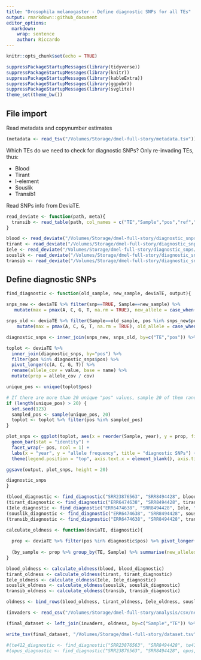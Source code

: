 ```yaml
---
title: "Drosophila melanogaster - Define diagnostic SNPs for all TEs"
output: rmarkdown::github_document
editor_options: 
  markdown: 
    wrap: sentence
    author: Riccardo
---
```


```r
knitr::opts_chunk$set(echo = TRUE)
```

```r
suppressPackageStartupMessages(library(tidyverse))
suppressPackageStartupMessages(library(knitr))
suppressPackageStartupMessages(library(kableExtra))
suppressPackageStartupMessages(library(ggpubr))
suppressPackageStartupMessages(library(svglite))
theme_set(theme_bw())
```

## File import

Read metadata and copynumber estimates
```r
(metadata <- read_tsv("/Volumes/Storage/dmel-full-story/metadata.tsv"))
```
Which TEs do we need to check for diagnostic SNPs? Only re-invading TEs, thus:

* Blood
* Tirant
* I-element
* Souslik
* Transib1

Read SNPs info from DeviaTE.
```r
read_deviate <- function(path, meta){
  transib <- read_table(path, col_names = c("TE","Sample","pos","ref","A","C","G","T","cov","phys_cov","hq_cov","snp","refsnp","int_del","int_del_freq","trunc_left","trunc_rigth","ins","del","annotation")) %>% select(TE, Sample, pos, A, C, G, T, cov, hq_cov, snp) %>% mutate(Sample = gsub(".fastq.sort.bam","",Sample)) %>% inner_join(meta, by="Sample") %>% select(-study, -study_id, -publication)
}

blood <- read_deviate("/Volumes/Storage/dmel-full-story/diagnostic_snps/deviaTE_SNPs/Blood.deviaTE.txt", metadata)
tirant <- read_deviate("/Volumes/Storage/dmel-full-story/diagnostic_snps/deviaTE_SNPs/Tirant.deviaTE.txt", metadata)
Iele <- read_deviate("/Volumes/Storage/dmel-full-story/diagnostic_snps/deviaTE_SNPs/I-ele.deviaTE.txt", metadata)
souslik <- read_deviate("/Volumes/Storage/dmel-full-story/diagnostic_snps/deviaTE_SNPs/Souslik.deviaTE.txt", metadata)
transib <- read_deviate("/Volumes/Storage/dmel-full-story/diagnostic_snps/deviaTE_SNPs/Transib1.deviaTE.txt", metadata)
```

## Define diagnostic SNPs

```r
find_diagnostic <- function(old_sample, new_sample, deviaTE, output){
  
snps_new <- deviaTE %>% filter(snp==TRUE, Sample==new_sample) %>%
   mutate(max = pmax(A, C, G, T, na.rm = TRUE), new_allele = case_when(max==A ~ "A", max==C ~ "C", max==T ~ "T", max==G ~ "G"), new_maf = max/cov) %>% select(TE, pos, new_allele, new_maf)

snps_old <- deviaTE %>% filter(Sample==old_sample, pos %in% snps_new$pos) %>%
    mutate(max = pmax(A, C, G, T, na.rm = TRUE), old_allele = case_when(max==A ~ "A", max==C ~ "C", max==T ~ "T", max==G ~ "G"), old_maf = max/cov) %>% select(TE, pos, old_allele, old_maf)

diagnostic_snps <- inner_join(snps_new, snps_old, by=c("TE","pos")) %>% filter(new_allele!=old_allele, old_maf > 0.95)

toplot <- deviaTE %>% 
  inner_join(diagnostic_snps, by="pos") %>%
  filter(pos %in% diagnostic_snps$pos) %>%
  pivot_longer(c(A, C, G, T)) %>%
  rename(allele_cov = value, base = name) %>%
  mutate(prop = allele_cov / cov)

unique_pos <- unique(toplot$pos)

# If there are more than 20 unique "pos" values, sample 20 of them randomly for visualization
if (length(unique_pos) > 20) {
  set.seed(123)
  sampled_pos <- sample(unique_pos, 20)
  toplot <- toplot %>% filter(pos %in% sampled_pos)
}

plot_snps <- ggplot(toplot, aes(x = reorder(Sample, year), y = prop, fill = base)) +
  geom_bar(stat = "identity") +
  facet_wrap(~ pos, ncol = 1) +
  labs(x = "year", y = "allele frequency", title = "diagnostic SNPs") +
  theme(legend.position = "top", axis.text.x = element_blank(), axis.ticks.x = element_blank())

ggsave(output, plot_snps, height = 20)

diagnostic_snps
}
```

```r
(blood_diagnostic <- find_diagnostic("SRR23876563", "SRR8494428", blood, "/Volumes/Storage/dmel-full-story/diagnostic_snps/blood.png"))
(tirant_diagnostic <- find_diagnostic("ERR6474638", "SRR8494428", tirant, "/Volumes/Storage/dmel-full-story/diagnostic_snps/tirant.png"))
(Iele_diagnostic <- find_diagnostic("ERR6474638", "SRR8494428", Iele, "/Volumes/Storage/dmel-full-story/diagnostic_snps/Iele.png"))
(souslik_diagnostic <- find_diagnostic("ERR6474638", "SRR8494428", souslik, "/Volumes/Storage/dmel-full-story/diagnostic_snps/souslik.png"))
(transib_diagnostic <- find_diagnostic("ERR6474638", "SRR8494428", transib, "/Volumes/Storage/dmel-full-story/diagnostic_snps/transib.png"))
```

```r
calculate_oldness <- function(deviaTE, diagnostic){
  
  prop <- deviaTE %>% filter(pos %in% diagnostic$pos) %>% pivot_longer(c(A, C, G, T)) %>% rename(allele_cov=value, new_allele=name) %>% mutate(prop = allele_cov/cov) %>% inner_join(diagnostic, by=c("TE", "pos", "new_allele"))
  
  (by_sample <- prop %>% group_by(TE, Sample) %>% summarise(new_alleles = mean(prop)) %>% mutate(new_alleles = if_else(is.nan(new_alleles), 0, new_alleles)) %>% ungroup())
}

blood_oldness <- calculate_oldness(blood, blood_diagnostic)
tirant_oldness <- calculate_oldness(tirant, tirant_diagnostic)
Iele_oldness <- calculate_oldness(Iele, Iele_diagnostic)
souslik_oldness <- calculate_oldness(souslik, souslik_diagnostic)
transib_oldness <- calculate_oldness(transib, transib_diagnostic)

oldness <- bind_rows(blood_oldness, tirant_oldness, Iele_oldness, souslik_oldness, transib_oldness)
```

```r
(invaders <- read_csv("/Volumes/Storage/dmel-full-story/analysis/csv/new-TEs-v4.csv", show_col_types = FALSE) %>% filter(Sample!="Sample") %>% type_convert())

(final_dataset <- left_join(invaders, oldness, by=c("Sample","TE")) %>% mutate(reinvasion = ifelse(TE %in% c("DMIFACA","Souslik","Transib1","Tirant","Blood"), TRUE, FALSE), TE=case_when(TE=="DMIFACA"~"I-element", TE=="PPI251" ~ "P-element", TRUE ~ TE)) %>% inner_join(metadata, by="Sample"))

write_tsv(final_dataset, "/Volumes/Storage/dmel-full-story/dataset.tsv")
```

```r
#(te412_diagnostic <- find_diagnostic("SRR23876563", "SRR8494428", te412, "/Volumes/Storage/dmel-full-story/diagnostic_snps/412.png"))
#(opus_diagnostic <- find_diagnostic("SRR23876563", "SRR8494428", opus, "/Volumes/Storage/dmel-full-story/diagnostic_snps/opus.png"))


```